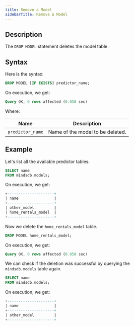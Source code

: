 ```yaml
---
title: Remove a Model
sidebarTitle: Remove a Model
---
```


## Description

The `DROP MODEL` statement deletes the model table.

## Syntax

Here is the syntax:

```sql
DROP MODEL [IF EXISTS] predictor_name;
```

On execution, we get:

```sql
Query OK, 0 rows affected (0.058 sec)
```

Where:

| Name               | Description                      |
| ------------------ | -------------------------------- |
| `predictor_name`   | Name of the model to be deleted. |

## Example

Let's list all the available predictor tables.

```sql
SELECT name
FROM mindsdb.models;
```

On execution, we get:

```sql
+---------------------+
| name                |
+---------------------+
| other_model         |
| home_rentals_model  |
+---------------------+
```

Now we delete the `home_rentals_model` table.

```sql
DROP MODEL home_rentals_model;
```

On execution, we get:

```sql
Query OK, 0 rows affected (0.058 sec)
```

We can check if the deletion was successful by querying the `mindsdb.models`
table again.

```sql
SELECT name
FROM mindsdb.models;
```

On execution, we get:

```sql
+---------------------+
| name                |
+---------------------+
| other_model         |
+---------------------+
```
